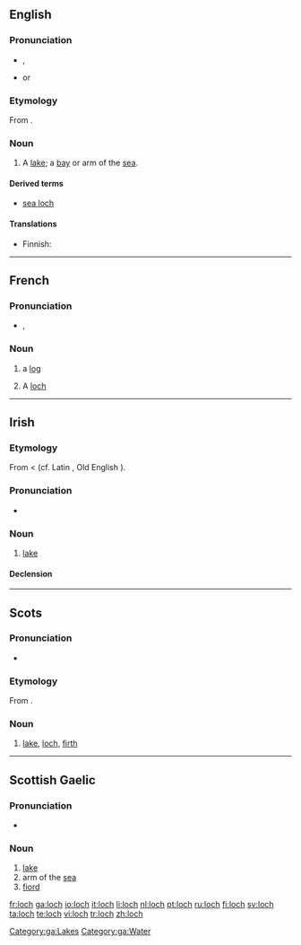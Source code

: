 {{see|Loch}}
==English==
{{wikipedia}}

===Pronunciation===
* {{IPA|/lɒx/|/lɒk/}}, {{SAMPA|/lQx/|/lQk/}}
* {{rhymes|ɒx}} or {{rhymes|ɒk}}

===Etymology===
From {{etyl|gd}} {{term|loch|lang=gd}}.

===Noun===
{{en-noun}}

# {{Scotland}} A [[lake]]; a [[bay]] or arm of the [[sea]].

====Derived terms====
*[[sea loch]]

====Translations====
{{trans-top|lake, bay or arm of the sea}}
* Finnish: {{t+|fi|järvi}}
{{trans-mid}}
{{trans-bottom}}

----

==French==

===Pronunciation===
* {{IPA|/lɔk/|lang=fr}}, {{SAMPA|/lOk/|lang=fr}}

===Noun===
{{fr-noun|m}}

# {{nautical|lang=fr}} a [[log]]
# A [[#English|loch]]

----

==Irish==

===Etymology===
From {{etyl|sga|ga}} {{term|loch|lang=sga}} < {{proto|Indo-European|''laku-''|lang=ga}} (cf. Latin {{term|lacus|lang=la}}, Old English {{term|lagu|lang=ang}}).

===Pronunciation===
* {{IPA|lang=ga|[l̪ˠɔx]}}

===Noun===
{{infl|ga|noun|g=m}}

# [[lake]]

====Declension====
{{ga noun m3|l|och|ocha|ochanna}}

[[Category:ga:Lakes]]
[[Category:ga:Water]]

----

==Scots==

===Pronunciation===
* {{IPA|/lɔx/}}

===Etymology===
From {{etyl|gd|sco}} {{term|loch|lang=gd}}.

===Noun===
{{sco-noun}}

# [[lake]], [[#English|loch]], [[firth]]

----

==Scottish Gaelic==

===Pronunciation===
* {{X-SAMPA|lOx}}

===Noun===
{{infl|gd|noun|g=f|genitive|locha|plural|lochan}}

# [[lake]]
# arm of the [[sea]]
# [[fiord]]

[[fr:loch]]
[[ga:loch]]
[[io:loch]]
[[it:loch]]
[[li:loch]]
[[nl:loch]]
[[pt:loch]]
[[ru:loch]]
[[fi:loch]]
[[sv:loch]]
[[ta:loch]]
[[te:loch]]
[[vi:loch]]
[[tr:loch]]
[[zh:loch]]